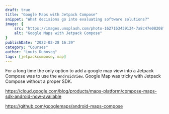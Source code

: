 ```yaml
---
draft: true
title: "Google Maps with Jetpack Compose"
snippet: "What decisions go into evaluating software solutions?"
image: {
    src: "https://images.unsplash.com/photo-1627163439134-7a8c47e08208?&fit=crop&w=430&h=240",
    alt: "Google Maps with Jetpack Compose"
}
publishDate: "2022-02-28 16:39"
category: "Courses"
author: "Louis Duboscq"
tags: [jetpackcompose, map]
--- 
```


For a long time the only option to add a google map view into a Jetpack Compose was to use the `AndroidView`. 
Google Map was tricky with Jetpack Compose without a proper SDK. 

https://cloud.google.com/blog/products/maps-platform/compose-maps-sdk-android-now-available


https://github.com/googlemaps/android-maps-compose